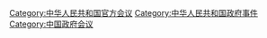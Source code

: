 [[Category:中华人民共和国官方会议|Category:中华人民共和国官方会议]]
[[Category:中华人民共和国政府事件|Category:中华人民共和国政府事件]]
[[Category:中国政府会议|Category:中国政府会议]]